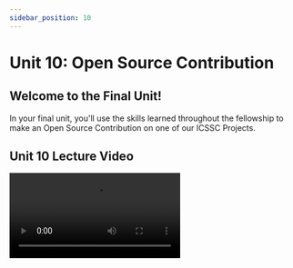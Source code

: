 ```yaml
---
sidebar_position: 10
---
```



# Unit 10: Open Source Contribution

## Welcome to the Final Unit!
In your final unit, you'll use the skills learned throughout the fellowship to make an Open Source Contribution on one of our ICSSC Projects. 

## Unit 10 Lecture Video
<Video src="https://www.youtube.com/embed/jk3LCtFAb9Y" />

## What is Open Source?
Open source software projects have their source code completely available for anyone to use and improve.
Most open source projects have their code on GitHub.
This makes it extremely easy for people to contribute to them. 

:::note Fun Fact
ICSSC projects are all open sourced. Over 50 students have contributed to the projects!
:::

## Making an Open Source Contribution

1. **Fork a project**

![Fork a project](../static/img/unit10/fork.png)

2. **Clone your forked project**

![Clone your forked project](../static/img/unit10/clone-fork.png)

3. **Make and commit changes**
```bash
git add <files>
git commit -m "Message"
```

4. **Push your changes to your forked project**
```bash
git push
```

5. **Open a pull request**

![Open a pull request](../static/img/unit10/open-pr.png)

![Create a pull request](../static/img/unit10/create-pr.png)


6. **Complete the Review Process**
Now you wait for your changes to be approved by a project maintainer. 

They might request additional changes before they approve your code and merge it into the project.
Making changes to an existing pull request is super easy.
From your computer, you simply commit the new changes and push.
The pull request should be automatically updated.

## Assignment

Your final task for the Fellowship will be to make a contribution to one of the [ICSSC Projects](https://github.com/icssc)!
We've set aside some simple issues with the `Fellowship` tag for y'all to work on.

- [AntAlmanac Issues](https://github.com/icssc/AntAlmanac/issues?q=is%3Aissue+is%3Aopen+label%3Afellowship)
- [PeterPortal API Issues](https://github.com/icssc/peterportal-public-api/issues?q=is%3Aissue+is%3Aopen+label%3Afellowship)
- [PeterPortal Client Issues](https://github.com/icssc/peterportal-client/issues?q=is%3Aissue+is%3Aopen+label%3Afellowship)
- [Zotistics Issues](https://github.com/icssc/Zotistics/issues?q=is%3Aissue+is%3Aopen+label%3Afellowship)
- [Fellowship Website Issues](https://github.com/icssc/fellowship/issues?q=is%3Aissue+is%3Aopen+label%3Afellowship)

Once you've found an issue that you like, leave a comment on it to claim the task.
You are only allowed to do one issue with the `Fellowship` tag because we want to make sure there are enough tasks for everyone.

However you are not limited to just these issues.
If you'd rather try a harder issue or if have your own idea for how to improve a project, feel free to do so!
You can work on as many other issues as you like.

If you have any questions about the projects, ask in the project Discord channels!  
#api-developers, #antalmanac, #peterportal-core, #zotistics

**Required Tasks**

- Open a Pull Request
- Complete the Feedback Survey

### Due Date
Monday, June 6th at 11:59pm

### Submission

The first page of this Google Form is for the Capstone Assignment.
The second page is the Feedback Survey for the Fellowship. 

<iframe src="https://docs.google.com/forms/d/e/1FAIpQLSd79Z281FbUYdX3crbO7C2LdA3-Gdka5qhOdc70dznewQi8Cg/viewform" width="640" height="1056" frameborder="0" marginheight="0" marginwidth="0">Loading…</iframe>

### External Resources

- [Git With The Flow](https://www.notion.so/Git-With-The-Flow-20cf67a557ec492c9b801396b27a51cf)
- [How to Contribute to the API](https://api.peterportal.org/Contributing/how_to_contribute/)
- [https://www.dataschool.io/how-to-contribute-on-github/](https://www.dataschool.io/how-to-contribute-on-github/)
- [How to Open Source Like a Pro - Ben Awad](https://www.youtube.com/watch?v=MT6M_sqAuZo) (parody)
- Friendly Open Source Projects for beginners: [https://www.firsttimersonly.com/](https://www.firsttimersonly.com/)
